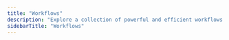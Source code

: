 ```yaml
---
title: "Workflows"
description: "Explore a collection of powerful and efficient workflows in the Content Discovery category to enhance your productivity and security."
sidebarTitle: "Workflows"
---
```



<CardGroup cols={2}>

  <WorkflowCard
    cardTitle="Ultimate Web Brute-Forcer"
    description="Get all possible URLs for a web app through js extraction, fuzzing per dir level, wayback archive, remove false positives and do everything in parallel"
    iframeUrl="https://editor.staging.trickest.io/preview?workflow_url=https://trickest-public-workflow.s3.eu-central-1.amazonaws.com/34d4829f-814e-4487-a229-417b51ee8e80.json"
    href="/library/content-discovery/workflows/ultimate-web-brute-forcer"
    id="34d4829f-814e-4487-a229-417b51ee8e80"
    category="Content Discovery"
    complexity={3}
    publisher="zaric"
  />

  <WorkflowCard
    cardTitle="Fuzz URL Levels - Multiple"
    description="Enumerate URLs for a list of hosts, then use a wordlist to fuzz for additional directories at each level."
    iframeUrl="https://editor.staging.trickest.io/preview?workflow_url=https://trickest-public-workflow.s3.eu-central-1.amazonaws.com/28a28458-b6e3-43f7-85f4-7e61f6a6f4c7.json"
    href="/library/content-discovery/workflows/fuzz-url-levels---multiple"
    id="28a28458-b6e3-43f7-85f4-7e61f6a6f4c7"
    category="Content Discovery"
    complexity={3}
    publisher="zaric"
  />

  <WorkflowCard
    cardTitle="Fuzz URL levels"
    description="Enumerate URLs for a host, then use a wordlist to fuzz for additional directories at each level."
    iframeUrl="https://editor.staging.trickest.io/preview?workflow_url=https://trickest-public-workflow.s3.eu-central-1.amazonaws.com/8c7d3277-a41f-45ef-a336-1584e2c7f7bc.json"
    href="/library/content-discovery/workflows/fuzz-url-levels"
    id="8c7d3277-a41f-45ef-a336-1584e2c7f7bc"
    category="Content Discovery"
    complexity={3}
    publisher="trickest-mhmdiaa"
  />

  <WorkflowCard
    cardTitle="Check URLs and send notification on diff"
    description="Take a list of URLs, request them, and send notification if changes occur in title, status code or content-length"
    iframeUrl="https://editor.staging.trickest.io/preview?workflow_url=https://trickest-public-workflow.s3.eu-central-1.amazonaws.com/d842b2a6-1e72-4920-9e99-4833a2ae81f9.json"
    href="/library/content-discovery/workflows/check-urls-and-send-notification-on-diff"
    id="d842b2a6-1e72-4920-9e99-4833a2ae81f9"
    category="Content Discovery"
    complexity={1}
    publisher="zaric"
  />

  <WorkflowCard
    cardTitle="Custom Parameter Discovery Wordlist"
    description="Collect URLs of a list of domains and generate a custom parameter discovery wordlist"
    iframeUrl="https://editor.staging.trickest.io/preview?workflow_url=https://trickest-public-workflow.s3.eu-central-1.amazonaws.com/fd101877-61f3-485c-a41c-ce1487e77d19.json"
    href="/library/content-discovery/workflows/custom-parameter-discovery-wordlist"
    id="fd101877-61f3-485c-a41c-ce1487e77d19"
    category="Content Discovery"
    complexity={1}
    publisher="trickest-mhmdiaa"
  />

  <WorkflowCard
    cardTitle="Simple Content Discovery"
    description="Enumerate subdomains and discover URLs through multiple ways"
    iframeUrl="https://editor.staging.trickest.io/preview?workflow_url=https://trickest-public-workflow.s3.eu-central-1.amazonaws.com/fe9b9388-d2a6-4bc2-b795-788b369558cc.json"
    href="/library/content-discovery/workflows/simple-content-discovery"
    id="fe9b9388-d2a6-4bc2-b795-788b369558cc"
    category="Content Discovery"
    complexity={2}
    publisher="trickest-mhmdiaa"
  />

  <WorkflowCard
    cardTitle="Inventory 2.0 - URL enumeration"
    description="Enumerate URLs from passive sources and classify them based on potential vulnerabilities. Check out the URLs of public bug bounty programs on https://github.com/trickest/inventory"
    iframeUrl="https://editor.staging.trickest.io/preview?workflow_url=https://trickest-public-workflow.s3.eu-central-1.amazonaws.com/667e254d-2d55-4463-b8f6-46418b5b1d6a.json"
    href="/library/content-discovery/workflows/inventory-2.0---url-enumeration"
    id="667e254d-2d55-4463-b8f6-46418b5b1d6a"
    category="Content Discovery"
    complexity={3}
    publisher="trickest-mhmdiaa"
  />

  <WorkflowCard
    cardTitle="Inventory 2.0 - Web Spider"
    description="Actively crawl a list of web servers. Check out the crawled URLs of public bug bounty programs on https://github.com/trickest/inventory"
    iframeUrl="https://editor.staging.trickest.io/preview?workflow_url=https://trickest-public-workflow.s3.eu-central-1.amazonaws.com/b10120c0-71f7-4b29-8f55-f2c78cf837b0.json"
    href="/library/content-discovery/workflows/inventory-2.0---web-spider"
    id="b10120c0-71f7-4b29-8f55-f2c78cf837b0"
    category="Content Discovery"
    complexity={2}
    publisher="trickest-mhmdiaa"
  />

  <WorkflowCard
    cardTitle="Get Firebase Databases from Hosts"
    description="Permutate and alter hosts in order to find firebase instances."
    iframeUrl="https://editor.staging.trickest.io/preview?workflow_url=https://trickest-public-workflow.s3.eu-central-1.amazonaws.com/b8437a22-616c-4f5a-ac96-b2ad7a8dfc40.json"
    href="/library/content-discovery/workflows/get-firebase-databases-from-hosts"
    id="b8437a22-616c-4f5a-ac96-b2ad7a8dfc40"
    category="Content Discovery"
    complexity={2}
    publisher="zaric"
  />

  <WorkflowCard
    cardTitle="Brute-Force Parameters - Single URL"
    description="Get all of the parameters that are used by a single url passed."
    iframeUrl="https://editor.staging.trickest.io/preview?workflow_url=https://trickest-public-workflow.s3.eu-central-1.amazonaws.com/1d88ceb3-6c35-4b27-b6b5-f1a5704e6e81.json"
    href="/library/content-discovery/workflows/brute-force-parameters---single-url"
    id="1d88ceb3-6c35-4b27-b6b5-f1a5704e6e81"
    category="Content Discovery"
    complexity={1}
    publisher="zaric"
  />

  <WorkflowCard
    cardTitle="Single Web App Fuzz"
    description="Fuzz and spider a web application, get responses and zip files for further examination."
    iframeUrl="https://editor.staging.trickest.io/preview?workflow_url=https://trickest-public-workflow.s3.eu-central-1.amazonaws.com/0b13df35-a96c-4abc-8044-239db32932b6.json"
    href="/library/content-discovery/workflows/single-web-app-fuzz"
    id="0b13df35-a96c-4abc-8044-239db32932b6"
    category="Content Discovery"
    complexity={2}
    publisher="zaric"
  />

  <WorkflowCard
    cardTitle="NPM Wordlist & NPM Package Finder"
    description="Find package.json files on list of hosts by creating wordlist by cloning OneListForAll and then brute-forcing list of hosts."
    iframeUrl="https://editor.staging.trickest.io/preview?workflow_url=https://trickest-public-workflow.s3.eu-central-1.amazonaws.com/80c3dc43-3c9d-4f34-b3d4-111171bb2136.json"
    href="/library/content-discovery/workflows/npm-wordlist-&-npm-package-finder"
    id="80c3dc43-3c9d-4f34-b3d4-111171bb2136"
    category="Content Discovery"
    complexity={1}
    publisher="zaric"
  />

  <WorkflowCard
    cardTitle="JavaScript Links and Paths"
    description="Find URLs/endpoints in a list of JavaScript files"
    iframeUrl="https://editor.staging.trickest.io/preview?workflow_url=https://trickest-public-workflow.s3.eu-central-1.amazonaws.com/d734e94f-c0e5-4cb1-b5ce-a896c7a2551f.json"
    href="/library/content-discovery/workflows/javascript-links-and-paths"
    id="d734e94f-c0e5-4cb1-b5ce-a896c7a2551f"
    category="Content Discovery"
    complexity={1}
    publisher="trickest-mhmdiaa"
  />

  <WorkflowCard
    cardTitle="Virtual Host Discovery"
    description="Enumerate virtual hosts"
    iframeUrl="https://editor.staging.trickest.io/preview?workflow_url=https://trickest-public-workflow.s3.eu-central-1.amazonaws.com/b6cd9b4a-db78-4e97-a5dd-ce3196d50362.json"
    href="/library/content-discovery/workflows/virtual-host-discovery"
    id="b6cd9b4a-db78-4e97-a5dd-ce3196d50362"
    category="Content Discovery"
    complexity={1}
    publisher="trickest-mhmdiaa"
  />

  <WorkflowCard
    cardTitle="Crawl URLs and Discover JavaScript URLs & Endpoints"
    description="Crawl a web host and extract endpoints and URLs from its JavaScript code"
    iframeUrl="https://editor.staging.trickest.io/preview?workflow_url=https://trickest-public-workflow.s3.eu-central-1.amazonaws.com/c38a7116-a2ec-419e-88ee-93f7658b0889.json"
    href="/library/content-discovery/workflows/crawl-urls-and-discover-javascript-urls-&-endpoints"
    id="c38a7116-a2ec-419e-88ee-93f7658b0889"
    category="Content Discovery"
    complexity={1}
    publisher="trickest-mhmdiaa"
  />

  <WorkflowCard
    cardTitle="Brute-Force Files & Directories on a List of Hosts"
    description="Fuzz a list of hosts for files/directories with a wordlist"
    iframeUrl="https://editor.staging.trickest.io/preview?workflow_url=https://trickest-public-workflow.s3.eu-central-1.amazonaws.com/459ebaea-c2a8-4c03-b39e-2ff9935c71ee.json"
    href="/library/content-discovery/workflows/brute-force-files-&-directories-on-a-list-of-hosts"
    id="459ebaea-c2a8-4c03-b39e-2ff9935c71ee"
    category="Content Discovery"
    complexity={2}
    publisher="trickest-mhmdiaa"
  />

  <WorkflowCard
    cardTitle="Spider All Subdomains"
    description="Spider all subdomains and merge all results."
    iframeUrl="https://editor.staging.trickest.io/preview?workflow_url=https://trickest-public-workflow.s3.eu-central-1.amazonaws.com/5184ae9d-f320-4737-b8d1-e352206bc993.json"
    href="/library/content-discovery/workflows/spider-all-subdomains"
    id="5184ae9d-f320-4737-b8d1-e352206bc993"
    category="Content Discovery"
    complexity={2}
    publisher="trickest-mhmdiaa"
  />

  <WorkflowCard
    cardTitle="APK Discovery - Urls & Paths"
    description="Find URLs & Paths in an APK file"
    iframeUrl="https://editor.staging.trickest.io/preview?workflow_url=https://trickest-public-workflow.s3.eu-central-1.amazonaws.com/28a8a87e-8841-4e6d-996d-a06b545be702.json"
    href="/library/content-discovery/workflows/apk-discovery---urls-&-paths"
    id="28a8a87e-8841-4e6d-996d-a06b545be702"
    category="Content Discovery"
    complexity={1}
    publisher="trickest-mhmdiaa"
  />

  <WorkflowCard
    cardTitle="Get All Public Urls"
    description="Get all archived urls for a list of subdomains."
    iframeUrl="https://editor.staging.trickest.io/preview?workflow_url=https://trickest-public-workflow.s3.eu-central-1.amazonaws.com/6457e7be-3402-4a1f-8143-fca414dd315e.json"
    href="/library/content-discovery/workflows/get-all-public-urls"
    id="6457e7be-3402-4a1f-8143-fca414dd315e"
    category="Content Discovery"
    complexity={1}
    publisher="trickest-mhmdiaa"
  />

  <WorkflowCard
    cardTitle="Get all urls and classify by vulnerability type"
    description="This workflow is used to gather ALL URLs and sort them by common vulnerabilities"
    iframeUrl="https://editor.staging.trickest.io/preview?workflow_url=https://trickest-public-workflow.s3.eu-central-1.amazonaws.com/45cc28ee-fe5a-460f-b580-4f26977eac08.json"
    href="/library/content-discovery/workflows/get-all-urls-and-classify-by-vulnerability-type"
    id="45cc28ee-fe5a-460f-b580-4f26977eac08"
    category="Content Discovery"
    complexity={3}
    publisher="trickest-mhmdiaa"
  />

</CardGroup>